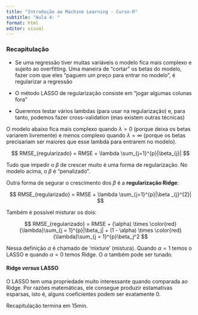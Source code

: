 ```yaml
---
title: "Introdução ao Machine Learning - Curso-R"
subtitle: "Aula 4: "
format: html
editor: visual
---
```


### Recapitulação

-   Se uma regressão tiver muitas variáveis o modelo fica mais complexo e sujeito ao overfitting. Uma maneira de "cortar" os betas do modelo, fazer com que eles "paguem um preço para entrar no modelo", é regularizar a regressão

-   O método LASSO de regularização consiste em "jogar algumas colunas fora"

-   Queremos testar vários lambdas (para usar na regularização) e, para tanto, podemos fazer cross-validation (mas existem outras técnicas)

O modelo abaixo fica mais complexo quando $\lambda=0$ (porque deixa os betas variarem livremente) e menos complexo quando $\lambda=\infty$ (porque os betas precisariam ser maiores que esse lambda para entrarem no modelo).

$$
 RMSE_{regularizado} = RMSE + \lambda \sum_{j=1}^{p}|\beta_{j}|
$$

Tudo que impedir o $\beta$ de crescer muito é uma forma de regularização. No modelo acima, o $\beta$ é "penalizado".

Outra forma de segurar o crescimento dos $\beta$ é a **regularização Ridge**:

$$
 RMSE_{regularizado} = RMSE + \lambda \sum_{j=1}^{p}|\beta _{j}^{2}|
$$

Também é possível misturar os dois:

$$
RMSE_{regularizado} = RMSE + (\alpha) \times \color{red}{\lambda}\sum_{j = 1}^{p}|\beta_j| + (1 - \alpha) \times \color{red}{\lambda}\sum_{j = 1}^{p}\beta_j^2
$$

Nessa definição $\alpha$ é chamado de 'mixture' (mistura). Quando $\alpha=1$ temos o LASSO e quando $\alpha=0$ temos Ridge. O $\alpha$ também pode ser tunado.

#### Ridge *versus* LASSO

O LASSO tem uma propriedade muito interessante quando comparada ao Ridge. Por razões matemáticas, ele consegue produzir estamativas esparsas, isto é, alguns coeficientes podem ser exatamente 0.

Recapitulação termina em 15min.
